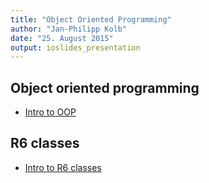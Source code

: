 ```yaml
---
title: "Object Oriented Programming"
author: "Jan-Philipp Kolb"
date: "25. August 2015"
output: ioslides_presentation
---
```


## Object oriented programming

- [Intro to OOP](http://manuals.bioinformatics.ucr.edu/home/programming-in-r#TOC-Object-Oriented-Programming-OOP-)



## R6 classes

- [Intro to R6 classes](https://cran.r-project.org/web/packages/R6/vignettes/Introduction.html)


